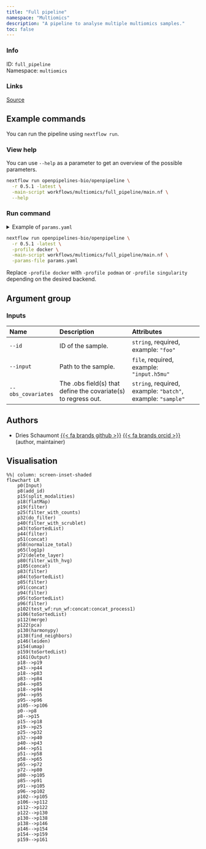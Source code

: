 ```yaml
---
title: "Full pipeline"
namespace: "Multiomics"
description: "A pipeline to analyse multiple multiomics samples."
toc: false
---
```


::: {.column-margin}

### Info

ID: `full_pipeline`  
Namespace: `multiomics`

### Links
[Source](https://github.com/openpipelines-bio/openpipeline/blob/main/workflows/multiomics/full_pipeline){.btn-action .btn-sm .btn-info .btn role="button"}

:::



## Example commands

You can run the pipeline using `nextflow run`.

### View help

You can use `--help` as a parameter to get an overview of the possible parameters.

```bash
nextflow run openpipelines-bio/openpipeline \
  -r 0.5.1 -latest \
  -main-script workflows/multiomics/full_pipeline/main.nf \
  --help
```

### Run command

<details>
<summary>Example of `params.yaml`</summary>
```yaml
# Inputs
id: # please fill in - example: "foo"
input: # please fill in - example: "input.h5mu"
obs_covariates: # please fill in - example: ["batch", "sample"]

# Nextflow input-output arguments
publish_dir: # please fill in - example: "output/"
# param_list: "my_params.yaml"
```
</details>

```bash
nextflow run openpipelines-bio/openpipeline \
  -r 0.5.1 -latest \
  -profile docker \
  -main-script workflows/multiomics/full_pipeline/main.nf \
  -params-file params.yaml
```

:::{.callout-note}
Replace `-profile docker` with `-profile podman` or `-profile singularity` depending on the desired backend.
:::

## Argument group

### Inputs

|Name               |Description                                                    |Attributes                                                  |
|:------------------|:--------------------------------------------------------------|:-----------------------------------------------------------|
|`--id`             |ID of the sample.                                              |`string`, required, example: `"foo"`                        |
|`--input`          |Path to the sample.                                            |`file`, required, example: `"input.h5mu"`                   |
|`--obs_covariates` |The .obs field(s) that define the covariate(s) to regress out. |`string`, required, example: `"batch"`, example: `"sample"` |

## Authors

  * Dries Schaumont [{{< fa brands github >}}](https://github.com/DriesSchaumont) [{{< fa brands orcid >}}](https://orcid.org/0000-0002-4389-0440) (author, maintainer)

## Visualisation

```mermaid
%%| column: screen-inset-shaded
flowchart LR
    p0(Input)
    p8(add_id)
    p15(split_modalities)
    p18(flatMap)
    p19(filter)
    p25(filter_with_counts)
    p32(do_filter)
    p40(filter_with_scrublet)
    p43(toSortedList)
    p44(filter)
    p51(concat)
    p58(normalize_total)
    p65(log1p)
    p72(delete_layer)
    p80(filter_with_hvg)
    p105(concat)
    p83(filter)
    p84(toSortedList)
    p85(filter)
    p91(concat)
    p94(filter)
    p95(toSortedList)
    p96(filter)
    p102(test_wf:run_wf:concat:concat_process1)
    p106(toSortedList)
    p112(merge)
    p122(pca)
    p130(harmonypy)
    p138(find_neighbors)
    p146(leiden)
    p154(umap)
    p159(toSortedList)
    p161(Output)
    p18-->p19
    p43-->p44
    p18-->p83
    p83-->p84
    p84-->p85
    p18-->p94
    p94-->p95
    p95-->p96
    p105-->p106
    p0-->p8
    p8-->p15
    p15-->p18
    p19-->p25
    p25-->p32
    p32-->p40
    p40-->p43
    p44-->p51
    p51-->p58
    p58-->p65
    p65-->p72
    p72-->p80
    p80-->p105
    p85-->p91
    p91-->p105
    p96-->p102
    p102-->p105
    p106-->p112
    p112-->p122
    p122-->p130
    p130-->p138
    p138-->p146
    p146-->p154
    p154-->p159
    p159-->p161

```
